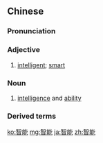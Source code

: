 ==Chinese==
{{zh-forms}}

===Pronunciation===
{{zh-pron
|m=zhìnéng
|c=zi3 nang4
|mn=qz:tì-nn̂g/tw,xm,zz:tì-lêng
|cat=a,n
}}

===Adjective===
{{zh-adj}}

# [[intelligent]]; [[smart]] {{gloss|of a system, phone, etc.}}

===Noun===
{{zh-noun}}

# [[intelligence]] and [[ability]]

===Derived terms===
{{zh-der|智能材料|智能犯罪|智能化|智能卡|智能手機|智能網|智能武器|智能型}}

{{zh-cat|Advanced}}

[[ko:智能]]
[[mg:智能]]
[[ja:智能]]
[[zh:智能]]